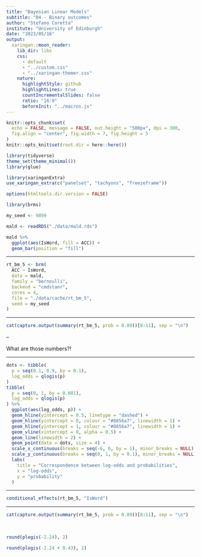 ```yaml
---
title: "Bayesian Linear Models"
subtitle: "04 - Binary outcomes"
author: "Stefano Coretta"
institute: "University of Edinburgh"
date: "2023/05/16"
output:
  xaringan::moon_reader:
    lib_dir: libs
    css:
      - default
      - "../custom.css"
      - "../xaringan-themer.css"
    nature:
      highlightStyle: github
      highlightLines: true
      countIncrementalSlides: false
      ratio: "16:9"
      beforeInit: "../macros.js"
---
```


```r
knitr::opts_chunk$set(
  echo = FALSE, message = FALSE, out.height = "500px", dpi = 300,
  fig.align = "center", fig.width = 7, fig.height = 5
)
knitr::opts_knit$set(root.dir = here::here())

library(tidyverse)
theme_set(theme_minimal())
library(glue)

library(xaringanExtra)
use_xaringan_extra(c("panelset", "tachyons", "freezeframe"))

options(htmltools.dir.version = FALSE)

library(brms)

my_seed <- 9899
```

```r
mald <- readRDS("./data/mald.rds")
```

```r
mald %>%
  ggplot(aes(IsWord, fill = ACC)) +
  geom_bar(position = "fill")
```


---

```r
rt_bm_5 <- brm(
  ACC ~ IsWord,
  data = mald,
  family = "bernoulli",
  backend = "cmdstanr",
  cores = 4,
  file = "./data/cache/rt_bm_5",
  seed = my_seed
)
```

---

```r
cat(capture.output(summary(rt_bm_5, prob = 0.89))[8:11], sep = "\n")
```

--

What are those numbers?!

---

```r
dots <- tibble(
  p = seq(0.1, 0.9, by = 0.1),
  log_odds = qlogis(p)
)
tibble(
  p = seq(0, 1, by = 0.001),
  log_odds = qlogis(p)
) %>%
  ggplot(aes(log_odds, p)) +
  geom_hline(yintercept = 0.5, linetype = "dashed") +
  geom_hline(yintercept = 0, colour = "#8856a7", linewidth = 1) +
  geom_hline(yintercept = 1, colour = "#8856a7", linewidth = 1) +
  geom_vline(xintercept = 0, alpha = 0.5) +
  geom_line(linewidth = 2) +
  geom_point(data = dots, size = 4) +
  scale_x_continuous(breaks = seq(-6, 6, by = 1), minor_breaks = NULL) +
  scale_y_continuous(breaks = seq(0, 1, by = 0.1), minor_breaks = NULL) +
  labs(
    title = "Correspondence between log-odds and probabilities",
    x = "log-odds",
    y = "probability"
  )
```

---

```r
conditional_effects(rt_bm_5, "IsWord")
```

---

```r
cat(capture.output(summary(rt_bm_5, prob = 0.89))[8:11], sep = "\n")
```

<br>

```r
round(plogis(-2.24), 2)

round(plogis(-2.24 + 0.43), 2)
```

